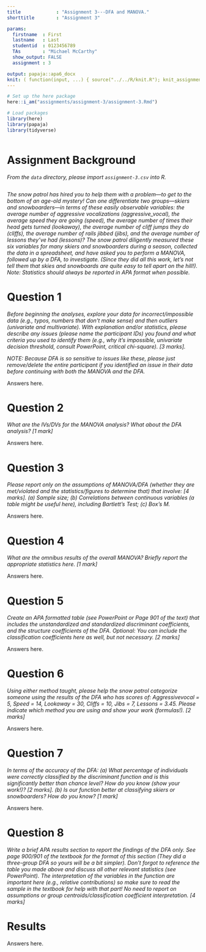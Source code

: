 ```yaml
---
title             : "Assignment 3---DFA and MANOVA."
shorttitle        : "Assignment 3"

params:
  firstname  : First
  lastname   : Last
  studentid  : 0123456789
  TAs        : "Michael McCarthy"
  show_output: FALSE
  assignment : 3

output: papaja::apa6_docx
knit: ( function(input, ...) { source("../../R/knit.R"); knit_assignment(input, ...) })
---
```


```r
# Set up the here package
here::i_am("assignments/assignment-3/assignment-3.Rmd")

# Load packages
library(here)
library(papaja)
library(tidyverse)
```

```r
```

# Assignment Background

*From the `data` directory, please import `assignment-3.csv` into R.*

```r

```

*The snow patrol has hired you to help them with a problem---to get to the bottom of an age-old mystery! Can one differentiate two groups---skiers and snowboarders---in terms of these easily observable variables: the average number of aggressive vocalizations (aggressive_vocal), the average speed they are going (speed), the average number of times their head gets turned (lookaway), the average number of cliff jumps they do (cliffs), the average number of rails jibbed (jibs), and the average number of lessons they’ve had (lessons)? The snow patrol diligently measured these six variables for many skiers and snowboarders during a season, collected the data in a spreadsheet, and have asked you to perform a MANOVA, followed up by a DFA, to investigate. (Since they did all this work, let’s not tell them that skies and snowboards are quite easy to tell apart on the hill!). Note: Statistics should always be reported in APA format when possible.*

# Question 1

*Before beginning the analyses, explore your data for incorrect/impossible data (e.g., typos, numbers that don’t make sense) and then outliers (univariate and multivariate). With explanation and/or statistics, please describe any issues (please name the participant IDs) you found and what criteria you used to identify them (e.g., why it’s impossible, univariate decision threshold, consult PowerPoint, critical chi-square). [3 marks].*

*NOTE: Because DFA is so sensitive to issues like these, please just remove/delete the entire participant if you identified an issue in their data before continuing with both the MANOVA and the DFA.*

Answers here.

\newpage

# Question 2

*What are the IVs/DVs for the MANOVA analysis? What about the DFA analysis? [1 mark]*

Answers here.

\newpage

# Question 3

*Please report only on the assumptions of MANOVA/DFA (whether they are met/violated and the statistics/figures to determine that) that involve: [4 marks]. (a)	Sample size; (b) Correlations between continuous variables (a table might be useful here), including Bartlett’s Test; (c)	Box’s M.*

Answers here.

\newpage

# Question 4

*What are the omnibus results of the overall MANOVA? Briefly report the appropriate statistics here. [1 mark]*

Answers here.

\newpage

# Question 5

*Create an APA formatted table (see PowerPoint or Page 901 of the text) that includes the unstandardized and standardized discriminant coefficients, and the structure coefficients of the DFA. Optional: You can include the classification coefficients here as well, but not necessary. [2 marks]*

Answers here.

\newpage

# Question 6

*Using either method taught, please help the snow patrol categorize someone using the results of the DFA who has scores of: Aggressivevocal = 5, Speed = 14, Lookaway = 30, Cliffs = 10, Jibs = 7, Lessons = 3.45. Please indicate which method you are using and show your work (formulas!). [2 marks]*

Answers here.

\newpage

# Question 7

*In terms of the accuracy of the DFA: (a) What percentage of individuals were correctly classified by the discriminant function and is this significantly better than chance level? How do you know (show your work!)? [2 marks]. (b) Is our function better at classifying skiers or snowboarders? How do you know? [1 mark]*

Answers here.

\newpage

# Question 8

*Write a brief APA results section to report the findings of the DFA only. See page 900/901 of the textbook for the format of this section (They did a three-group DFA so yours will be a bit simpler). Don’t forgot to reference the table you made above and discuss all other relevant statistics (see PowerPoint). The interpretation of the variables in the function are important here (e.g., relative contributions) so make sure to read the sample in the textbook for help with that part! No need to report on assumptions or group centroids/classification coefficient interpretation. [4 marks]*

# Results

Answers here.
